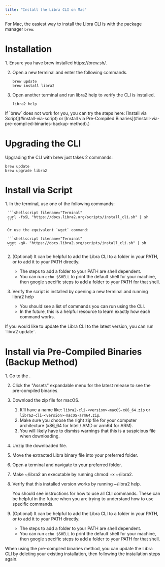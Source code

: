 ```yaml
---
title: "Install the Libra CLI on Mac"
---
```



For Mac, the easiest way to install the Libra CLI is with the package manager `brew`.

# Installation

<Steps>
  1. Ensure you have brew installed https://brew.sh/.

  2. Open a new terminal and enter the following commands.

     ```shellscript filename="Terminal"
     brew update
     brew install libra2
     ```

  3. Open another terminal and run libra2 help to verify the CLI is installed.

     ```shellscript filename="Terminal"
     libra2 help
     ```
</Steps>

<Aside type="caution">
  If `brew` does not work for you, you can try the steps here: [Install via Script](#install-via-script) or [Install via Pre-Compiled Binaries](#install-via-pre-compiled-binaries-backup-method).)
</Aside>

# Upgrading the CLI

Upgrading the CLI with brew just takes 2 commands:

```shellscript filename="Terminal"
brew update
brew upgrade libra2
```

# Install via Script

<Steps>
  1. In the terminal, use one of the following commands:

     ```shellscript filename="Terminal"
     curl -fsSL "https://docs.libra2.org/scripts/install_cli.sh" | sh
     ```

     Or use the equivalent `wget` command:

     ```shellscript filename="Terminal"
     wget -qO- "https://docs.libra2.org/scripts/install_cli.sh" | sh
     ```

  2. (Optional) It can be helpful to add the Libra CLI to a folder in your PATH, or to add it to your PATH directly.

     - The steps to add a folder to your PATH are shell dependent.
     - You can run `echo $SHELL` to print the default shell for your machine, then google specific steps to add a folder to your PATH for that shell.

  3. Verify the script is installed by opening a new terminal and running libra2 help

     - You should see a list of commands you can run using the CLI.
     - In the future, this is a helpful resource to learn exactly how each command works.
</Steps>

<Aside type="note" emoji="ℹ️">
  If you would like to update the Libra CLI to the latest version, you can run `libra2 update`.
</Aside>

# Install via Pre-Compiled Binaries (Backup Method)

<Steps>
  1. Go to the .

  2. Click the "Assets" expandable menu for the latest release to see the pre-compiled binaries.

  3. Download the zip file for macOS.

     1. It’ll have a name like: `libra2-cli-<version>-macOS-x86_64.zip` or `libra2-cli-<version>-macOS-arm64.zip`.
     2. Make sure you choose the right zip file for your computer architecture (x86\_64 for Intel / AMD or arm64 for ARM).
     3. You will likely have to dismiss warnings that this is a suspicious file when downloading.

  4. Unzip the downloaded file.

  5. Move the extracted Libra binary file into your preferred folder.

  6. Open a terminal and navigate to your preferred folder.

  7. Make ~/libra2 an executable by running chmod +x ~/libra2.

  8. Verify that this installed version works by running ~/libra2 help.

     You should see instructions for how to use all CLI commands. These can be helpful in the future when you are trying to understand how to use specific commands.

  9. (Optional) It can be helpful to add the Libra CLI to a folder in your PATH, or to add it to your PATH directly.

     - The steps to add a folder to your PATH are shell dependent.
     - You can run `echo $SHELL` to print the default shell for your machine, then google specific steps to add a folder to your PATH for that shell.
</Steps>

<Aside type="note" emoji="ℹ️">
  When using the pre-compiled binaries method, you can update the Libra CLI by deleting your existing installation, then following the installation steps again.
</Aside>

